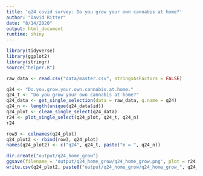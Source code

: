 ```yaml
---
title: 'q24 covid survey: Do you grow your own cannabis at home?'
author: "David Ritter"
date: "8/14/2020"
output: html_document
runtime: shiny
---
```


```r
library(tidyverse)
library(ggplot2)
library(stringr)
source("helper.R")
```

```r
raw_data <- read.csv("data/master.csv", stringsAsFactors = FALSE)
```

```r
q24 <- "Do.you.grow.your.own.cannabis.at.home."
q24_t <- "Do you grow your own cannabis at home?"
q24_data <- get_single_selection(data = raw_data, q.name = q24)
q24_n <- length(unique(q24_data$id))
q24_plot <- clean_single_select(q24_data)
r24 <- plot_single_select(q24_plot, q24_t, q24_n)
r24
```

```r
row3 <- colnames(q24_plot)
q24_plot2 <- rbind(row3, q24_plot)
names(q24_plot2) <- c("q24", q24_t, paste("n = ", q24_n))
```

```r
dir.create("output/q24_home_grow")
ggsave(filename = 'output/q24_home_grow/q24_home_grow.png', plot = r24, device = 'png')
write.csv(q24_plot2, paste0("output/q24_home_grow/q24_home_grow_", q24_n,".csv"), row.names=F)
```



